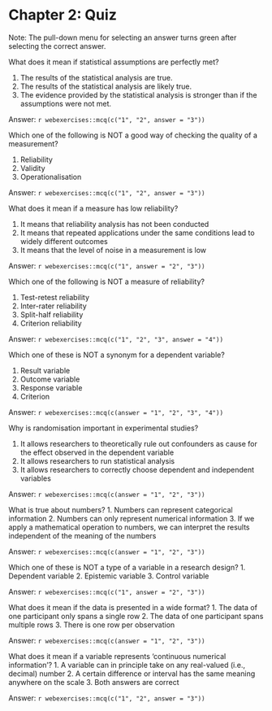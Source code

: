 # Chapter 2: Quiz {-}


Note: The pull-down menu for selecting an answer turns green after selecting the correct answer. 


::: {.exercise}
What does it mean if statistical assumptions are perfectly met? 

1. The results of the statistical analysis are true.
2. The results of the statistical analysis are likely true.
3. The evidence provided by the statistical analysis is stronger than if the assumptions were not met.

Answer: `r webexercises::mcq(c("1", "2", answer = "3"))`
:::


::: {.exercise}
Which one of the following is NOT a good way of checking the quality of a measurement? 

1. Reliability
2. Validity 
3. Operationalisation 

Answer: `r webexercises::mcq(c("1", "2", answer = "3"))`
:::

::: {.exercise}
What does it mean if a measure has low reliability? 

1. It means that reliability analysis has not been conducted
2. It means that repeated applications under the same conditions lead to widely different outcomes
3. It means that the level of noise in a measurement is low

Answer: `r webexercises::mcq(c("1", answer = "2", "3"))`
:::

::: {.exercise}
Which one of the following is NOT a measure of reliability? 

1. Test-retest reliability
2. Inter-rater reliability
3. Split-half reliability
4. Criterion reliability

Answer: `r webexercises::mcq(c("1", "2", "3", answer = "4"))`
:::

::: {.exercise}
Which one of these is NOT a synonym for a dependent variable? 

1. Result variable
2. Outcome variable
3. Response variable
4. Criterion

Answer: `r webexercises::mcq(c(answer = "1", "2", "3", "4"))`
:::

::: {.exercise}
Why is randomisation important in experimental studies? 

1. It allows researchers to theoretically rule out confounders as cause for the effect observed in the dependent variable
2. It allows researchers to run statistical analysis 
3. It allows researchers to correctly choose dependent and independent variables

Answer: `r webexercises::mcq(c(answer = "1", "2", "3"))`
:::

::: {.exercise}
What is true about numbers? 
1. Numbers can represent categorical information
2. Numbers can only represent numerical information
3. If we apply a mathematical operation to numbers, we can interpret the results independent of the meaning of the numbers

Answer: `r webexercises::mcq(c(answer = "1", "2", "3"))`
:::

::: {.exercise}
Which one of these is NOT a  type of a variable in a research design? 
1. Dependent variable
2. Epistemic variable
3. Control variable

Answer: `r webexercises::mcq(c("1", answer = "2", "3"))`
:::

::: {.exercise}
What does it mean if the data is presented in a wide format?
1. The data of one participant only spans a single row
2. The data of one participant spans multiple rows
3. There is one row per observation

Answer: `r webexercises::mcq(c(answer = "1", "2", "3"))`
:::

::: {.exercise}
What does it mean if a variable represents ‘continuous numerical information’?
1. A variable can in principle take on any real-valued (i.e., decimal) number
2. A certain difference or interval has the same meaning anywhere on the scale
3. Both answers are correct

Answer: `r webexercises::mcq(c("1", "2", answer = "3"))`
:::

